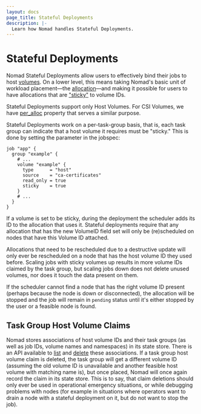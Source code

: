 ```yaml
---
layout: docs
page_title: Stateful Deployments
description: |-
  Learn how Nomad handles Stateful Deployments.
---
```


# Stateful Deployments

Nomad Stateful Deployments allow users to effectively bind their jobs to host
[volumes]. On a lower level, this means taking Nomad's basic unit of workload
placement—the [allocation]—and making it possible for users to have allocations
that are ["sticky"] to volume IDs.

<Note>
Stateful Deployments support only Host Volumes. For CSI Volumes, we have <a
href="/nomad/docs/job-specification/volume#per_alloc">per_alloc</a> property
that serves a similar purpose.
</Note>

Stateful Deployments work on a per-task-group basis, that is, each task group
can indicate that a host volume it requires must be "sticky." This is done by
setting the parameter in the jobspec:

```hcl
job "app" {
  group "example" {
    # ...
    volume "example" {
      type      = "host"
      source    = "ca-certificates"
      read_only = true
      sticky    = true
    }
    # ...
  }
}
```

If a volume is set to be sticky, during the deployment the scheduler adds its
ID to the allocation that uses it. Stateful deployments require that any
allocation that has the new VolumeID field set will only be (re)scheduled on
nodes that have this Volume ID attached.

Allocations that need to be rescheduled due to a destructive update will only
ever be rescheduled on a node that has the host volume ID they used before.
Scaling jobs with sticky volumes up results in more volume IDs claimed by the
task group, but scaling jobs down does not delete unused volumes, nor does it
touch the data present on them.

If the scheduler cannot find a node that has the right volume ID present
(perhaps because the node is down or disconnected), the allocation will be
stopped and the job will remain in `pending` status until it's either stopped
by the user or a feasible node is found.

## Task Group Host Volume Claims

Nomad stores associations of host volume IDs and their task groups (as well as
job IDs, volume names and namespaces) in its state store. There is an API
available to [list] and [delete] these associations. If a task group host volume
claim is deleted, the task group will get a different volume ID (assuming the
old volume ID is unavailable and another feasible host volume with matching name
is), but once placed, Nomad will once again record the claim in its state store.
This is to say, that claim deletions should only ever be used in operational
emergency situations, or while debugging problems with nodes (for example in
situations where operators want to drain a node with a stateful deployment on
it, but do not want to stop the job).

[allocation]: /nomad/docs/glossary#allocation
[delete]: /nomad/api-docs/volumes#delete-task-group-host-volume-claims
[list]: /nomad/api-docs/volumes#list-task-group-host-volume-claims
["sticky"]: /nomad/docs/job-specification/volume#sticky
[volumes]: /nomad/docs/other-specifications/volume
